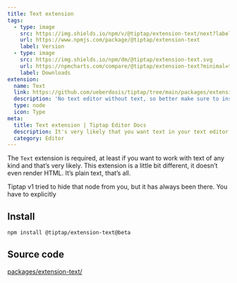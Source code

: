 ```yaml
---
title: Text extension
tags:
  - type: image
    src: https://img.shields.io/npm/v/@tiptap/extension-text/next?label=version
    url: https://www.npmjs.com/package/@tiptap/extension-text
    label: Version
  - type: image
    src: https://img.shields.io/npm/dm/@tiptap/extension-text.svg
    url: https://npmcharts.com/compare/@tiptap/extension-text?minimal=true
    label: Downloads
extension:
  name: Text
  link: https://github.com/ueberdosis/tiptap/tree/main/packages/extension-text
  description: 'No text editor without text, so better make sure to install this one.'
  type: node
  icon: Type
meta:
  title: Text extension | Tiptap Editor Docs
  description: It's very likely that you want text in your text editor. Enable plain text support with the Text extension. More in the docs!
  category: Editor
---
```



The `Text` extension is required, at least if you want to work with text of any kind and that’s very likely. This extension is a little bit different, it doesn’t even render HTML. It’s plain text, that’s all.

<Callout title="Breaking Change" variant="info">
  Tiptap v1 tried to hide that node from you, but it has always been there. You have to explicitly
</Callout>

<CodeDemo path="/Nodes/Text" />

## Install

```bash
npm install @tiptap/extension-text@beta
```

## Source code

[packages/extension-text/](https://github.com/ueberdosis/tiptap/blob/main/packages/extension-text/)
